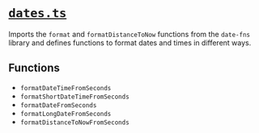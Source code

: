 # [`dates.ts`](https://github.com/HausDAO/daohaus-monorepo/blob/develop/libs/common-utilities/src/utils/dates.ts)

Imports the `format` and `formatDistanceToNow` functions from the `date-fns` library and defines functions to format dates and times in different ways.

## Functions

- `formatDateTimeFromSeconds`
- `formatShortDateTimeFromSeconds`
- `formatDateFromSeconds`
- `formatLongDateFromSeconds`
- `formatDistanceToNowFromSeconds`
